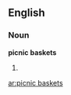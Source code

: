 ==English==

===Noun===
'''picnic baskets'''

# {{plural of|[[picnic basket]]}}

[[ar:picnic baskets]]